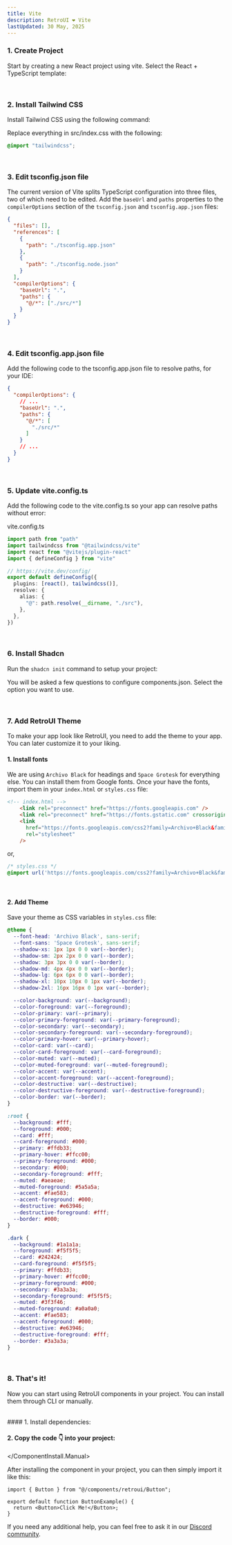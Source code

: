 ```yaml
---
title: Vite
description: RetroUI ❤️ Vite
lastUpdated: 30 May, 2025
---
```


### 1. Create Project

Start by creating a new React project using vite. Select the React + TypeScript template:

<CliCommand npmCommand="npm create vite@latest" />

<br />

### 2. Install Tailwind CSS

Install Tailwind CSS using the following command:

<CliCommand npmCommand="npm install tailwindcss @tailwindcss/vite" />

Replace everything in src/index.css with the following:

```css
@import "tailwindcss";
```

<br />

### 3. Edit tsconfig.json file

The current version of Vite splits TypeScript configuration into three files, two of which need to be edited. Add the `baseUrl` and `paths` properties to the `compilerOptions` section of the `tsconfig.json` and `tsconfig.app.json` files:

```json
{
  "files": [],
  "references": [
    {
      "path": "./tsconfig.app.json"
    },
    {
      "path": "./tsconfig.node.json"
    }
  ],
  "compilerOptions": {
    "baseUrl": ".",
    "paths": {
      "@/*": ["./src/*"]
    }
  }
}
```

<br />

### 4. Edit tsconfig.app.json file
Add the following code to the tsconfig.app.json file to resolve paths, for your IDE:

```json
{
  "compilerOptions": {
    // ...
    "baseUrl": ".",
    "paths": {
      "@/*": [
        "./src/*"
      ]
    }
    // ...
  }
}
```



<br />

### 5. Update vite.config.ts

Add the following code to the vite.config.ts so your app can resolve paths without error:

<CliCommand npmCommand="npm install -D @types/node" />

vite.config.ts
```ts
import path from "path"
import tailwindcss from "@tailwindcss/vite"
import react from "@vitejs/plugin-react"
import { defineConfig } from "vite"

// https://vite.dev/config/
export default defineConfig({
  plugins: [react(), tailwindcss()],
  resolve: {
    alias: {
      "@": path.resolve(__dirname, "./src"),
    },
  },
})
```

<br />

### 6. Install Shadcn
Run the `shadcn init` command to setup your project:

<CliCommand npmCommand="npx shadcn@latest init" />

You will be asked a few questions to configure components.json. Select the option you want to use.

<br />

### 7. Add RetroUI Theme
To make your app look like RetroUI, you need to add the theme to your app. You can later customize it to your liking.

#### 1. Install fonts

We are using `Archivo Black` for headings and `Space Grotesk` for everything else. You can install them from Google fonts.
Once your have the fonts, import them in your `index.html` or `styles.css` file:

```html
<!-- index.html -->
    <link rel="preconnect" href="https://fonts.googleapis.com" />
    <link rel="preconnect" href="https://fonts.gstatic.com" crossorigin />
    <link
      href="https://fonts.googleapis.com/css2?family=Archivo+Black&family=Space+Grotesk:wght@300..700&display=swap"
      rel="stylesheet"
    />
```
or, 

```css
/* styles.css */
@import url('https://fonts.googleapis.com/css2?family=Archivo+Black&family=Space+Grotesk:wght@300;400;500;600;700&display=swap');
```
<br />

#### 2. Add Theme

Save your theme as CSS variables in `styles.css` file:

```scss
@theme {
  --font-head: 'Archivo Black', sans-serif;
  --font-sans: 'Space Grotesk', sans-serif;
  --shadow-xs: 1px 1px 0 0 var(--border);
  --shadow-sm: 2px 2px 0 0 var(--border);
  --shadow: 3px 3px 0 0 var(--border);
  --shadow-md: 4px 4px 0 0 var(--border);
  --shadow-lg: 6px 6px 0 0 var(--border);
  --shadow-xl: 10px 10px 0 1px var(--border);
  --shadow-2xl: 16px 16px 0 1px var(--border);

  --color-background: var(--background);
  --color-foreground: var(--foreground);
  --color-primary: var(--primary);
  --color-primary-foreground: var(--primary-foreground);
  --color-secondary: var(--secondary);
  --color-secondary-foreground: var(--secondary-foreground);
  --color-primary-hover: var(--primary-hover);
  --color-card: var(--card);
  --color-card-foreground: var(--card-foreground);
  --color-muted: var(--muted);
  --color-muted-foreground: var(--muted-foreground);
  --color-accent: var(--accent);
  --color-accent-foreground: var(--accent-foreground);
  --color-destructive: var(--destructive);
  --color-destructive-foreground: var(--destructive-foreground);
  --color-border: var(--border);
}

:root {
  --background: #fff;
  --foreground: #000;
  --card: #fff;
  --card-foreground: #000;
  --primary: #ffdb33;
  --primary-hover: #ffcc00;
  --primary-foreground: #000;
  --secondary: #000;
  --secondary-foreground: #fff;
  --muted: #aeaeae;
  --muted-foreground: #5a5a5a;
  --accent: #fae583;
  --accent-foreground: #000;
  --destructive: #e63946;
  --destructive-foreground: #fff;
  --border: #000;
}

.dark {
  --background: #1a1a1a;
  --foreground: #f5f5f5;
  --card: #242424;
  --card-foreground: #f5f5f5;
  --primary: #ffdb33;
  --primary-hover: #ffcc00;
  --primary-foreground: #000;
  --secondary: #3a3a3a;
  --secondary-foreground: #f5f5f5;
  --muted: #3f3f46;
  --muted-foreground: #a0a0a0;
  --accent: #fae583;
  --accent-foreground: #000;
  --destructive: #e63946;
  --destructive-foreground: #fff;
  --border: #3a3a3a;
}
```

<br />

### 8. That's it!

Now you can start using RetroUI components in your project. You can install them through CLI or manually.

<br />

<ComponentInstall>
  <ComponentInstall.Cli npmCommand="npx shadcn@latest add 'https://retroui.dev/r/button.json'" />
  <ComponentInstall.Manual>
#### 1. Install dependencies:

<CliCommand npmCommand="npm install class-variance-authority" />

<br />

#### 2. Copy the code 👇 into your project:

<ComponentSource name="button" />

  </ComponentInstall.Manual>
</ComponentInstall>

After installing the component in your project, you can then simply import it like this:

```tsx
import { Button } from "@/components/retroui/Button";

export default function ButtonExample() {
  return <Button>Click Me!</Button>;
}
```

If you need any additional help, you can feel free to ask it in our [Discord community](https://discord.gg/Jum3NJxK6Q).